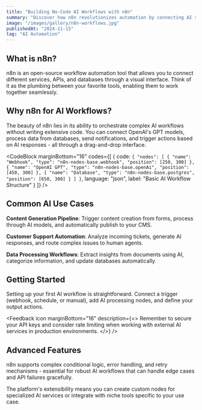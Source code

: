 ```yaml
---
title: "Building No-Code AI Workflows with n8n"
summary: "Discover how n8n revolutionizes automation by connecting AI services, APIs, and databases without writing complex code."
image: "/images/gallery/n8n-workflows.jpg"
publishedAt: "2024-11-15"
tag: "AI Automation"
---
```


## What is n8n?

n8n is an open-source workflow automation tool that allows you to connect different services, APIs, and databases through a visual interface. Think of it as the plumbing between your favorite tools, enabling them to work together seamlessly.

## Why n8n for AI Workflows?

The beauty of n8n lies in its ability to orchestrate complex AI workflows without writing extensive code. You can connect OpenAI's GPT models, process data from databases, send notifications, and trigger actions based on AI responses - all through a drag-and-drop interface.

<CodeBlock
    marginBottom="16"
    codes={[
      {
        code:
`{
  "nodes": [
    {
      "name": "Webhook",
      "type": "n8n-nodes-base.webhook",
      "position": [250, 300]
    },
    {
      "name": "OpenAI GPT",
      "type": "n8n-nodes-base.openAi",
      "position": [450, 300]
    },
    {
      "name": "Database",
      "type": "n8n-nodes-base.postgres",
      "position": [650, 300]
    }
  ]
}`,
        language: "json",
        label: "Basic AI Workflow Structure"
      }
    ]}
/>

## Common AI Use Cases

**Content Generation Pipeline**: Trigger content creation from forms, process through AI models, and automatically publish to your CMS.

**Customer Support Automation**: Analyze incoming tickets, generate AI responses, and route complex issues to human agents.

**Data Processing Workflows**: Extract insights from documents using AI, categorize information, and update databases automatically.

## Getting Started

Setting up your first AI workflow is straightforward. Connect a trigger (webhook, schedule, or manual), add AI processing nodes, and define your output actions.

<Feedback
    icon
    marginBottom="16"
    description={<>
        Remember to secure your API keys and consider rate limiting when working with external AI services in production environments.
    </>}
/>

## Advanced Features

n8n supports complex conditional logic, error handling, and retry mechanisms - essential for robust AI workflows that can handle edge cases and API failures gracefully.

The platform's extensibility means you can create custom nodes for specialized AI services or integrate with niche tools specific to your use case.